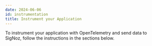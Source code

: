 ```yaml
---
date: 2024-06-06
id: instrumentation
title: Instrument your Application
---
```


To instrument your application with OpenTelemetry and send data to SigNoz, follow the instructions in the sections below.

<DocCardContainer>

<DocCard
    title="📄️ Python"
    description="Send events from your Python application to SigNoz."
    href="/docs/instrumentation/python"
/>

<DocCard
    title="📄️ Java"
    description="Send events from your Java application to SigNoz."
    href="/docs/instrumentation/java"
/>

<DocCard
    title="📄️ Javascript"
    description="Send events from your Javascript application to SigNoz."
    href="/docs/instrumentation/javascript"
/>

<DocCard
    title="📄️ Golang (Go)"
    description="Send events from your Golang (Go) application to SigNoz."
    href="/docs/instrumentation/golang"
/>

<DocCard
    title="📄️ PHP"
    description="Send events from your PHP application to SigNoz."
    href="/docs/instrumentation/php"
/>

<DocCard
    title="📄️ .NET"
    description="Send events from your .NET application to SigNoz."
    href="/docs/instrumentation/dotnet"
/>

<DocCard
    title="📄️ Ruby on Rails"
    description="Send events from your Ruby on Rails application to SigNoz."
    href="/docs/instrumentation/ruby-on-rails"
/>

<DocCard
    title="📄️ Elixir"
    description="Send events from your Elixir application to SigNoz."
    href="/docs/instrumentation/elixir"
/>

<DocCard
    title="📄️ Rust"
    description="Send events from your Rust application to SigNoz."
    href="/docs/instrumentation/rust"
/>

<DocCard
    title="📄️ C++"
    description="Send events from your C++ application to SigNoz."
    href="/docs/instrumentation/opentelemetry-cpp"
/>

<DocCard
    title="📄️ Swift"
    description="Send events from your Swift application to SigNoz."
    href="/docs/instrumentation/swift"
/>

</DocCardContainer>